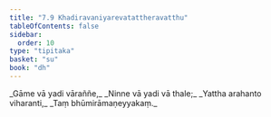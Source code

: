 ```yaml
---
title: "7.9 Khadiravaniyarevatattheravatthu"
tableOfContents: false
sidebar:
  order: 10
type: "tipitaka"
basket: "su"
book: "dh"
---
```



<DynamicBreadcrumb />

<Division number="98" book="dh" bookNo="18" page="27">

<Paragraph number="105" type="verses" book="dh">
_Gāme vā yadi vāraññe,_  
_Ninne vā yadi vā thale;_  
_Yattha arahanto viharanti,_  
_Taṃ bhūmirāmaṇeyyakaṃ._
</Paragraph>
</Division>